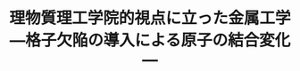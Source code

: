 ﻿---
title: "理物質理工学院的視点に立った金属工学―格子欠陥の導入による原子の結合変化―"
category: "物質理工学院"
vol: 7
interviewee: "佐藤 彰一 "
url: ""
tags: ["工学","材料","科学","物理","原子"]
pdf: "7-4.pdf"
career: ""
preface: "金属といった言葉からは鉄鋼業といった重厚長大なものが連想されるが、実際には様々なことが研究されている。長津田の大学その他材料科学専攻で破壊力学講座を受け持っておられる佐藤先生の研究内容は物理の物性と変わらないように思われる。佐藤先生のは他のの共同研究が多いせいか開放的であり活気にあふれていた。そういった雰囲気の中取材は行われた。"
---
